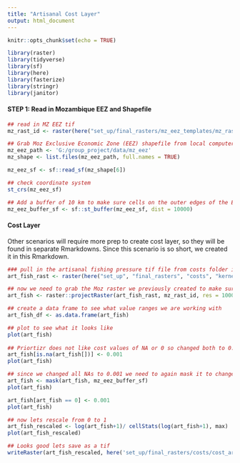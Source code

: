 ```yaml
---
title: "Artisanal Cost Layer"
output: html_document
---
```


```r
knitr::opts_chunk$set(echo = TRUE)

library(raster)
library(tidyverse)
library(sf)
library(here)
library(fasterize)
library(stringr)
library(janitor)
```

#### **STEP 1: Read in Mozambique EEZ and Shapefile**
```r
## read in MZ EEZ tif
mz_rast_id <- raster(here("set_up/final_rasters/mz_eez_templates/mz_rast_id.tif"))

## Grab Moz Exclusive Economic Zone (EEZ) shapefile from local computer
mz_eez_path <- 'G:/group_project/data/mz_eez'
mz_shape <- list.files(mz_eez_path, full.names = TRUE) 

mz_eez_sf <- sf::read_sf(mz_shape[6])

## check coordinate system
st_crs(mz_eez_sf)

## Add a buffer of 10 km to make sure cells on the outer edges of the EEZ are included
mz_eez_buffer_sf <- sf::st_buffer(mz_eez_sf, dist = 10000)
```


#### Cost Layer
Other scenarios will require more prep to create cost layer, so they will be found in separate Rmarkdowns. Since this scenario is so short, we created it in this Rmarkdown.
```r
### pull in the artisanal fishing pressure tif file from costs folder in repo
art_fish_rast <- raster(here("set_up", "final_rasters", "costs", "kernel_d_fishing_moz_v2.tif"))

## now we need to grab the Moz raster we previously created to make sure the artisanal fishing raster is in the right projections
art_fish <- raster::projectRaster(art_fish_rast, mz_rast_id, res = 10000, method = 'ngb')

## create a data frame to see what value ranges we are working with
art_fish_df <- as.data.frame(art_fish)

## plot to see what it looks like
plot(art_fish)
 
## Priortizr does not like cost values of NA or 0 so changed both to 0.1
art_fish[is.na(art_fish[])] <- 0.001
plot(art_fish)

## since we changed all NAs to 0.001 we need to again mask it to change values on land to NA
art_fish <- mask(art_fish, mz_eez_buffer_sf)
plot(art_fish)

art_fish[art_fish == 0] <- 0.001
plot(art_fish)

## now lets rescale from 0 to 1
art_fish_rescaled <- log(art_fish+1)/ cellStats(log(art_fish+1), max)
plot(art_fish_rescaled)

## Looks good lets save as a tif
writeRaster(art_fish_rescaled, here('set_up/final_rasters/costs/cost_art_fish.tif'), overwrite = TRUE)
```

